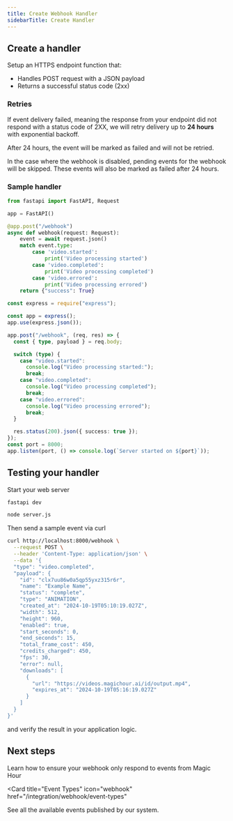 ```yaml
---
title: Create Webhook Handler
sidebarTitle: Create Handler
---
```


## Create a handler

Setup an HTTPS endpoint function that:

- Handles POST request with a JSON payload
- Returns a successful status code (2xx)

### Retries

If event delivery failed, meaning the response from your endpoint did not respond with a status code of 2XX, we will retry delivery up to **24 hours** with exponential backoff.

After 24 hours, the event will be marked as failed and will not be retried.

In the case where the webhook is disabled, pending events for the webhook will be skipped. These events will also be marked as failed after 24 hours.

### Sample handler

<CodeGroup>

```python Python
from fastapi import FastAPI, Request

app = FastAPI()

@app.post("/webhook")
async def webhook(request: Request):
    event = await request.json()
    match event.type:
        case 'video.started':
            print('Video processing started')
        case 'video.completed':
            print('Video processing completed')
        case 'video.errored':
            print('Video processing errored')
    return {"success": True}
```

```typescript Node
const express = require("express");

const app = express();
app.use(express.json());

app.post("/webhook", (req, res) => {
  const { type, payload } = req.body;

  switch (type) {
    case "video.started":
      console.log("Video processing started:");
      break;
    case "video.completed":
      console.log("Video processing completed");
      break;
    case "video.errored":
      console.log("Video processing errored");
      break;
  }

  res.status(200).json({ success: true });
});
const port = 8000;
app.listen(port, () => console.log(`Server started on ${port}`));
```

</CodeGroup>

## Testing your handler

Start your web server

<CodeGroup>

```sh Python
fastapi dev
```

```sh Node
node server.js
```

</CodeGroup>

Then send a sample event via curl

```sh
curl http://localhost:8000/webhook \
  --request POST \
  --header 'Content-Type: application/json' \
  --data '{
  "type": "video.completed",
  "payload": {
    "id": "clx7uu86w0a5qp55yxz315r6r",
    "name": "Example Name",
    "status": "complete",
    "type": "ANIMATION",
    "created_at": "2024-10-19T05:10:19.027Z",
    "width": 512,
    "height": 960,
    "enabled": true,
    "start_seconds": 0,
    "end_seconds": 15,
    "total_frame_cost": 450,
    "credits_charged": 450,
    "fps": 30,
    "error": null,
    "downloads": [
      {
        "url": "https://videos.magichour.ai/id/output.mp4",
        "expires_at": "2024-10-19T05:16:19.027Z"
      }
    ]
  }
}'
```

and verify the result in your application logic.

## Next steps

<CardGroup cols={2}>
<Card
  title="Securing Your Webhook Handler"
  icon="webhook"
  href="/integration/webhook/secure-handler"
>
  Learn how to ensure your webhook only respond to events from Magic Hour
</Card>

<Card
  title="Event Types"
  icon="webhook"
  href="/integration/webhook/event-types"
>
  See all the available events published by our system.
</Card>
</CardGroup>
